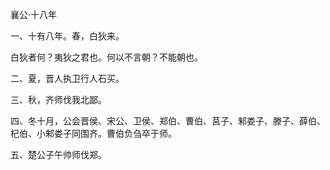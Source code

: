 

襄公·十八年

一、十有八年。春，白狄来。

白狄者何？夷狄之君也。何以不言朝？不能朝也。

二、夏，晋人执卫行人石买。

三、秋，齐师伐我北鄙。

四、冬十月，公会晋侯、宋公、卫侯、郑伯、曹伯、莒子、邾娄子、滕子、薛伯、杞伯、小邾娄子同围齐。曹伯负刍卒于师。

五、楚公子午帅师伐郑。

